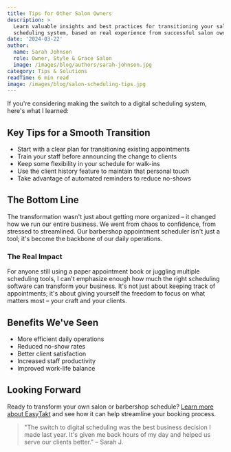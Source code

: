 ```yaml
---
title: Tips for Other Salon Owners
description: >
  Learn valuable insights and best practices for transitioning your salon to a digital
  scheduling system, based on real experience from successful salon owners.
date: '2024-03-22'
author:
  name: Sarah Johnson
  role: Owner, Style & Grace Salon
  image: /images/blog/authors/sarah-johnson.jpg
category: Tips & Solutions
readTime: 6 min read
image: /images/blog/salon-scheduling-tips.jpg
---
```


If you're considering making the switch to a digital scheduling system, here's what I learned:

## Key Tips for a Smooth Transition <IconLightbulb />

- <IconCheck /> Start with a clear plan for transitioning existing appointments
- <IconCheck /> Train your staff before announcing the change to clients
- <IconCheck /> Keep some flexibility in your schedule for walk-ins
- <IconCheck /> Use the client history feature to maintain that personal touch
- <IconCheck /> Take advantage of automated reminders to reduce no-shows

## The Bottom Line <IconTarget />

The transformation wasn't just about getting more organized – it changed how we run our entire business. We went from chaos to confidence, from stressed to streamlined. Our barbershop appointment scheduler isn't just a tool; it's become the backbone of our daily operations.

### The Real Impact <IconTrendingUp />

For anyone still using a paper appointment book or juggling multiple scheduling tools, I can't emphasize enough how much the right scheduling software can transform your business. It's not just about keeping track of appointments; it's about giving yourself the freedom to focus on what matters most – your craft and your clients.

## Benefits We've Seen <IconClipboardCheck />

- <IconCheck /> More efficient daily operations
- <IconCheck /> Reduced no-show rates
- <IconCheck /> Better client satisfaction
- <IconCheck /> Increased staff productivity
- <IconCheck /> Improved work-life balance

## Looking Forward <IconCompass />

Ready to transform your own salon or barbershop schedule? [Learn more about EasyTakt](/signup) and see how it can help streamline your booking process.

> "The switch to digital scheduling was the best business decision I made last year. It's given me back hours of my day and helped us serve our clients better." – Sarah J. 